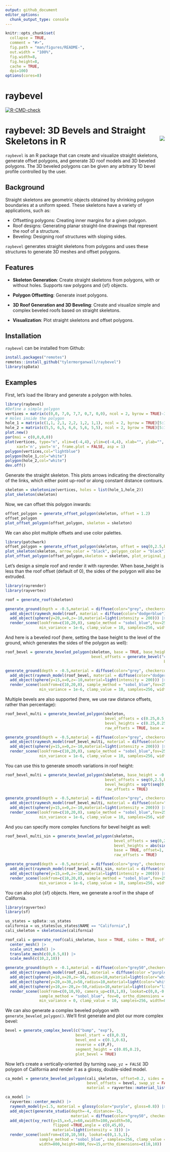 ```yaml
---
output: github_document
editor_options: 
  chunk_output_type: console
---
```


<!-- README.md is generated from README.Rmd. Please edit that file -->

```r
knitr::opts_chunk$set(
  collapse = TRUE,
  comment = "#>",
  fig.path = "man/figures/README-",
  out.width = "100%",
  fig.width=8,
  fig.height=8,
  cache = TRUE,
  dpi=100)
options(cores=8)
```

# raybevel

<!-- badges: start -->
  [![R-CMD-check](https://github.com/tylermorganwall/raybevel/actions/workflows/R-CMD-check.yaml/badge.svg)](https://github.com/tylermorganwall/raybevel/actions/workflows/R-CMD-check.yaml)
<!-- badges: end -->

raybevel: 3D Bevels and Straight Skeletons in R <img src="man/figures/raybevel_hex_small.png" align="right" />
=========================================================

`raybevel` is an R package that can create and visualize straight skeletons, generate offset polygons, and generate 3D roof models and 3D beveled polygons. The 3D beveled polygons can be given any arbitrary 1D bevel profile controlled by the user.

## Background

Straight skeletons are geometric objects obtained by shrinking polygon boundaries at a uniform speed. These skeletons have a variety of applications, such as:

- Offsetting polygons: Creating inner margins for a given polygon.
- Roof designs: Generating planar straight-line drawings that represent the roof of a structure.
- Beveling: Designing roof structures with sloping sides.

`raybevel` generates straight skeletons from polygons and uses these structures to generate 3D meshes and offset polygons.

## Features

- **Skeleton Generation**: Create straight skeletons from polygons, with or without holes. Supports raw polygons and {sf} objects.

- **Polygon Offsetting**: Generate inset polygons.

- **3D Roof Generation and 3D Beveling**: Create and visualize simple and complex beveled roofs based on straight skeletons.

- **Visualization**: Plot straight skeletons and offset polygons.

## Installation

`raybevel` can be installed from Github:

```r
install.packages("remotes")
remotes::install_github("tylermorganwall/raybevel")
library(spData)
```

## Examples

First, let's load the library and generate a polygon with holes.

```r
library(raybevel)
#Define a simple polygon
vertices = matrix(c(0,0, 7,0, 7,7, 0,7, 0,0), ncol = 2, byrow = TRUE)-3.5
# Holes inside the polygon
hole_1 = matrix(c(1,1, 2,1, 2,2, 1,2, 1,1), ncol = 2, byrow = TRUE)[5:1,]-3.5
hole_2 = matrix(c(5,5, 6,5, 6,6, 5,6, 5,5), ncol = 2, byrow = TRUE)[5:1,]-3.5
plot.new()
par(mai = c(0,0,0,0))
plot(vertices, type="n", xlim=c(-4,4), ylim=c(-4,4), xlab="", ylab="",
     xaxt='n', yaxt='n', frame.plot = FALSE, asp = 1)
polygon(vertices,col="lightblue")
polygon(hole_1,col="white")
polygon(hole_2,col="white")
dev.off()

```

Generate the straight skeleton. This plots arrows indicating the directionality of the links, which either point up-roof or along constant distance contours.

```r
skeleton = skeletonize(vertices, holes = list(hole_1,hole_2))
plot_skeleton(skeleton)
```

Now, we can offset this polygon inwards:

```r
offset_polygon = generate_offset_polygon(skeleton, offset = 1.2)
offset_polygon
plot_offset_polygon(offset_polygon, skeleton = skeleton)
```

We can also plot multiple offsets and use color palettes.

```r
library(patchwork)
offset_polygon = generate_offset_polygon(skeleton, offset = seq(0,2.5,by=0.1))
plot_skeleton(skeleton, arrow_color = "black", polygon_color = "black") + 
plot_offset_polygon(offset_polygon,skeleton = skeleton, plot_original_polygon = TRUE)

```

Let's design a simple roof and render it with rayrender. When base_height is less than the roof offset (default of 0), the sides of the polygon will also be extruded.

```r
library(rayrender)
library(rayvertex)

roof = generate_roof(skeleton)  

generate_ground(depth = -0.5,material = diffuse(color="grey", checkercolor = "white")) |>
  add_object(raymesh_model(roof, material = diffuse(color="dodgerblue"))) |>
  add_object(sphere(y=20,x=0,z=-10,material=light(intensity = 200))) |> 
  render_scene(lookfrom=c(10,20,0), sample_method = "sobol_blue",fov=25, 
               min_variance = 1e-6, clamp_value = 10, samples=256, width=800,height=800)
```

And here is a beveled roof (here, setting the base height to the level of the ground, which generates the sides of the polygon as well):

```r
roof_bevel = generate_beveled_polygon(skeleton, base = TRUE, base_height = -0.5,
                                      bevel_offsets = generate_bevel("circular", max_height = 1,
                                                                      bevel_end = 0.5))

generate_ground(depth = -0.5,material = diffuse(color="grey", checkercolor = "white")) |>
  add_object(raymesh_model(roof_bevel, material = diffuse(color="dodgerblue"), override_material = TRUE)) |>
  add_object(sphere(y=15,x=0,z=-10,material=light(intensity = 200))) |> 
  render_scene(lookfrom=c(10,20,0), sample_method = "sobol_blue",fov=25, 
               min_variance = 1e-6, clamp_value = 10, samples=256, width=800,height=800)
```

Multiple bevels are also supported (here, we use raw distance offsets, rather than percentage):

```r
roof_bevel_multi = generate_beveled_polygon(skeleton, 
                                            bevel_offsets = c(0.25,0.5,1,1.5,2),
                                            bevel_heights = c(0.25,0.25,0.5,0.5,0.75)*2,
                                            raw_offsets = TRUE, base = TRUE, base_height = -0.5) 

generate_ground(depth = -0.5,material = diffuse(color="grey", checkercolor = "white")) |>
  add_object(raymesh_model(roof_bevel_multi, material = diffuse(color="dodgerblue"), override_material = TRUE)) |>
  add_object(sphere(y=15,x=0,z=-10,material=light(intensity = 200))) |> 
  render_scene(lookfrom=c(10,20,0), sample_method = "sobol_blue",fov=25, 
               min_variance = 1e-6, clamp_value = 10, samples=256, width=800,height=800)
```

You can use this to generate smooth variations in roof height:

```r
roof_bevel_multi = generate_beveled_polygon(skeleton, base_height = -0.5,
                                            bevel_offsets = seq(0,2.5,by=0.02),
                                            bevel_heights = sqrt(seq(0,2.5,by=0.02))*2,
                                            raw_offsets = TRUE) 

generate_ground(depth = -0.5,material = diffuse(color="grey", checkercolor = "white")) |>
  add_object(raymesh_model(roof_bevel_multi, material = diffuse(color="dodgerblue"), override_material = TRUE)) |>
  add_object(sphere(y=15,x=0,z=-10,material=light(intensity = 200))) |> 
  render_scene(lookfrom=c(10,20,0), sample_method = "sobol_blue",fov=25,
               min_variance = 1e-6, clamp_value = 10, samples=256, width=800,height=800)
```

And you can specify more complex functions for bevel height as well:

```r
roof_bevel_multi_sin = generate_beveled_polygon(skeleton, 
                                                bevel_offsets = seq(0,2.5,by=0.02),
                                                bevel_heights = abs(sinpi(exp(seq(0,2.5,by=0.02))/2)),
                                                base = TRUE, offset=1, base_height = -0.5,
                                                raw_offsets = TRUE) 

generate_ground(depth = -0.5,material = diffuse(color="grey", checkercolor = "white")) |>
  add_object(raymesh_model(roof_bevel_multi_sin, material = diffuse(color="dodgerblue"), override_material = TRUE)) |>
  add_object(sphere(y=15,x=0,z=-10,material=light(intensity = 200))) |> 
  render_scene(lookfrom=c(10,20,0), sample_method = "sobol_blue",fov=25, ortho_dimensions = c(8,8),
               min_variance = 1e-6, clamp_value = 10, samples=256, width=800,height=800)
```

You can also plot {sf} objects. Here, we generate a roof in the shape of California.

```r
library(rayvertex)
library(sf)

us_states = spData::us_states
california = us_states[us_states$NAME == "California",]
cali_skeleton = skeletonize(california)

roof_cali = generate_roof(cali_skeleton, base = TRUE, sides = TRUE, offset = 2, base_height = 0) |> 
  center_mesh() |> 
  scale_unit_mesh() |> 
  translate_mesh(c(0,0.5,0)) |>
  scale_mesh(c(10,2,10))

generate_ground(depth = -0.1,material = diffuse(color="grey50",checkercolor = "white",checkerperiod = 0.5)) |>
  add_object(raymesh_model(roof_cali, material = diffuse(color ="purple"), override_material = TRUE)) |>
  add_object(sphere(y=10,x=20,z=-50,radius=10,material=light(color="white", intensity = 20))) |>
  add_object(sphere(y=20,x=30,z=50,radius=10,material=light(color="white", intensity = 20))) |>
  add_object(sphere(y=10,x=-20,z=-50,radius=10,material=light(color="lightblue", intensity = 20))) |>
  render_scene(lookfrom=c(0,10,9), camera_up=c(0,1,0), lookat=c(0,0,-0.5),
               sample_method = "sobol_blue", fov=0, ortho_dimensions = c(11,11),
               min_variance = 0, clamp_value = 10, samples=256, width=800,height=800)
```

We can also generate a complex beveled polygon with `generate_beveled_polygon()`. We'll first generate and plot our more complex bevel:

```r
bevel = generate_complex_bevel(c("bump", "exp"),
                               bevel_start = c(0,0.3),
                               bevel_end = c(0.1,0.6),
                               reverse = c(F,F),
                               segment_height = c(0.05,0.2),
                               plot_bevel = TRUE)
```

Now let's create a vertically-oriented (by turning `swap_yz = FALSE` 3D polygon of California and render it as a glossy, double-sided model. 

```r
ca_model = generate_beveled_polygon(cali_skeleton, offset=0.2, sides = TRUE,  double_sided = TRUE,
                                    bevel_offsets = bevel, swap_yz = FALSE,
                                    material = rayvertex::material_list(diffuse="purple"))

ca_model |>
  rayvertex::center_mesh() |>
  raymesh_model(y=1.5, material = glossy(color="purple", gloss=0.8)) |>
  add_object(generate_studio(depth=-4, distance=-15,
                             material = diffuse(color="grey50", checkercolor="grey20"))) |>
  add_object(xy_rect(y=15,x=5,z=60,xwidth=100,ywidth=50,
                     flipped =TRUE,angle = c(0,45,0),
                     material=light(intensity = 3))) |>
  render_scene(lookfrom=c(10,10,50), lookat=c(0,1.5,1),
               sample_method = "sobol_blue", samples=256, clamp_value = 10,
               width=800,height=800,fov=15,ortho_dimensions=c(10,10))
```
